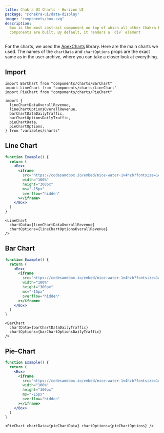 ```yaml
---
title: Chakra UI Charts - Horizon UI
package: "@chakra-ui/data-display"
image: "components/box.svg"
description:
  Box is the most abstract component on top of which all other Chakra UI
  components are built. By default, it renders a `div` element
---
```


For the charts, we used the
[ApexCharts](https://apexcharts.com/react-chart-demos/) library. Here are the
main charts we used. The names of the `chartData` and `chartOptions` props are
the exact same as in the user archive, where you can take a closer look at
everything.

## Import

```tsx
import BarChart from "components/charts/BarChart"
import LineChart from "components/charts/LineChart"
import PieChart from "components/charts/PieChart"

import {
  lineChartDataOverallRevenue,
  lineChartOptionsOverallRevenue,
  barChartDataDailyTraffic,
  barChartOptionsDailyTraffic,
  pieChartData,
  pieChartOptions,
} from "variables/charts"
```

## Line Chart

```jsx
function Example() {
  return (
    <Box>
      <iframe
        src="https://codesandbox.io/embed/nice-water-1v4hzb?fontsize=14&hidenavigation=1&initialpath=%2Fline-chart-1&module=%2Fsrc%2FApp.js&theme=dark"
        width="100%"
        height="300px"
        ms="-15px"
        overflow="hidden"
      ></iframe>
    </Box>
  )
}
```

```tsx
<LineChart
  chartData={lineChartDataOverallRevenue}
  chartOptions={lineChartOptionsOverallRevenue}
/>
```

## Bar Chart

```jsx
function Example() {
  return (
    <Box>
      <iframe
        src="https://codesandbox.io/embed/nice-water-1v4hzb?fontsize=14&hidenavigation=1&initialpath=%2Fbar-chart-1&theme=dark"
        width="100%"
        height="300px"
        ms="-15px"
        overflow="hidden"
      ></iframe>
    </Box>
  )
}
```

```tsx
<BarChart
  chartData={barChartDataDailyTraffic}
  chartOptions={barChartOptionsDailyTraffic}
/>
```

## Pie-Chart

```jsx
function Example() {
  return (
    <Box>
      <iframe
        src="https://codesandbox.io/embed/nice-water-1v4hzb?fontsize=14&hidenavigation=1&initialpath=%2Fpie-chart&module=%2Fsrc%2FApp.js&theme=dark"
        width="100%"
        height="300px"
        ms="-15px"
        overflow="hidden"
      ></iframe>
    </Box>
  )
}
```

```tsx
<PieChart chartData={pieChartData} chartOptions={pieChartOptions} />
```
